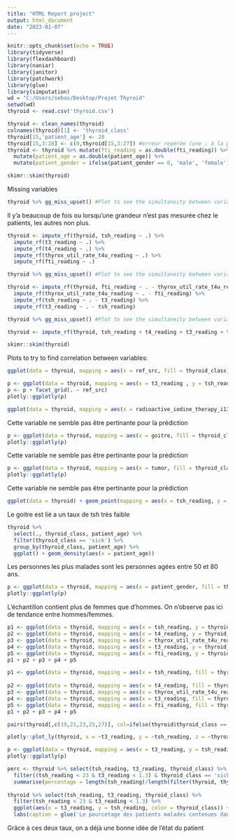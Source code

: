 ```yaml
---
title: "HTML Report project"
output: html_document
date: "2023-01-07"
---
```


```r
knitr::opts_chunk$set(echo = TRUE)
library(tidyverse)
library(flexdashboard)
library(naniar)
library(janitor)
library(patchwork)
library(glue)
library(simputation)
wd = "C:/Users/sebas/Desktop/Projet Thyroid"
setwd(wd)
thyroid <- read.csv('thyroid.csv')
```

```r
thyroid <- clean_names(thyroid) 
colnames(thyroid)[1] <- 'thyroid_class'
thyroid[15,'patient_age'] <- 28
thyroid[15,3:28] <- c(0,thyroid[15,3:27]) #erreur repérée (une ; à la place d'une , qui décale toute la ligne)
thyroid <- thyroid %>% mutate(fti_reading = as.double(fti_reading)) %>%
  mutate(patient_age = as.double(patient_age)) %>%
  mutate(patient_gender = ifelse(patient_gender == 0, 'male', 'female'))

```

```r
skimr::skim(thyroid)
```


Missing variables


```r
thyroid %>% gg_miss_upset() #Plot to see the simultaneity between variables
```

Il y'a beaucoup de fois ou lorsqu'une grandeur n'est pas mesurée chez le patients, les autres non plus.


```r
thyroid <- impute_rf(thyroid, tsh_reading ~ .) %>%
  impute_rf(t3_reading ~ .) %>%
  impute_rf(t4_reading ~ .) %>%
  impute_rf(thyrox_util_rate_t4u_reading ~ .) %>%
  impute_rf(fti_reading ~ .)
```

```r
thyroid %>% gg_miss_upset() #Plot to see the simultaneity between variables

```


```r
thyroid <- impute_rf(thyroid, fti_reading ~ . - thyrox_util_rate_t4u_reading) %>%
  impute_rf(thyrox_util_rate_t4u_reading ~ . - fti_reading) %>%
  impute_rf(tsh_reading ~ . - t3_reading) %>%
  impute_rf(t3_reading ~ . - tsh_reading)

```



```r
thyroid %>% gg_miss_upset() #Plot to see the simultaneity between variables
```

```r
thyroid <- impute_rf(thyroid, tsh_reading + t4_reading + t3_reading + thyrox_util_rate_t4u_reading + fti_reading ~ thyroid_class)
```

```r
skimr::skim(thyroid)
```


Plots to try to find correlation between variables:

```r
ggplot(data = thyroid, mapping = aes(x = ref_src, fill = thyroid_class)) + geom_bar()
```



```r
p <- ggplot(data = thyroid, mapping = aes(x = t3_reading , y = tsh_reading, color = thyroid_class)) + geom_point() 
p <- p + facet_grid(. ~ ref_src)
plotly::ggplotly(p)
```

```r
ggplot(data = thyroid, mapping = aes(x = radioactive_iodine_therapy_i131, fill = thyroid_class)) + geom_bar()
```

Cette variable ne semble pas être pertinante pour la prédiction

```r
p <- ggplot(data = thyroid, mapping = aes(x = goitre, fill = thyroid_class)) + geom_bar()
plotly::ggplotly(p)
```
Cette variable ne semble pas être pertinante pour la prédiction


```r
p <- ggplot(data = thyroid, mapping = aes(x = tumor, fill = thyroid_class)) + geom_bar()
plotly::ggplotly(p)
```
Cette variable ne semble pas être pertinante pour la prédiction


```r
ggplot(data = thyroid) + geom_point(mapping = aes(x = tsh_reading, y = goitre))  
```
Le goitre est lié a un taux de tsh très faible

```r
thyroid %>%
  select(., thyroid_class, patient_age) %>%
  filter(thyroid_class == 'sick') %>%
  group_by(thyroid_class, patient_age) %>%
  ggplot() + geom_density(aes(x = patient_age))
```

Les personnes les plus malades sont les personnes agées entre 50 et 80 ans.

```r
p <- ggplot(data = thyroid, mapping = aes(x = patient_gender, fill = thyroid_class)) + geom_bar()
plotly::ggplotly(p)
```

L'échantillon contient plus de femmes que d'hommes. On n'observe pas ici de tendance entre hommes/femmes.


```r
p1 <- ggplot(data = thyroid, mapping = aes(x = tsh_reading, y = thyroid_class)) + geom_point() 
p2 <- ggplot(data = thyroid, mapping = aes(x = t4_reading, y = thyroid_class)) + geom_point()  
p3 <- ggplot(data = thyroid, mapping = aes(x = thyrox_util_rate_t4u_reading, y = thyroid_class)) + geom_point()
p4 <- ggplot(data = thyroid, mapping = aes(x = t3_reading, y = thyroid_class)) + geom_point()
p5 <- ggplot(data = thyroid, mapping = aes(x = fti_reading, y = thyroid_class)) + geom_point()
p1 + p2 + p3 + p4 + p5
```

```r
p1 <- ggplot(data = thyroid, mapping = aes(x = tsh_reading, fill = thyroid_class)) + geom_density(data = filter(thyroid, thyroid_class == 'sick')) + geom_density(data = filter(thyroid, thyroid_class == 'negative')) 
                                                                          
p2 <- ggplot(data = thyroid, mapping = aes(x = t4_reading, fill = thyroid_class)) + geom_density(data = filter(thyroid, thyroid_class == 'sick')) + geom_density(data = filter(thyroid, thyroid_class == 'negative'))   
p3 <- ggplot(data = thyroid, mapping = aes(x = thyrox_util_rate_t4u_reading, fill = thyroid_class)) + geom_density(data = filter(thyroid, thyroid_class == 'sick')) + geom_density(data = filter(thyroid, thyroid_class == 'negative')) 
p4 <- ggplot(data = thyroid, mapping = aes(x = t3_reading, fill = thyroid_class)) + geom_density(data = filter(thyroid, thyroid_class == 'sick')) + geom_density(data = filter(thyroid, thyroid_class == 'negative')) 
p5 <- ggplot(data = thyroid, mapping = aes(x = fti_reading, fill = thyroid_class)) + geom_density(data = filter(thyroid, thyroid_class == 'sick')) + geom_density(data = filter(thyroid, thyroid_class == 'negative')) 
p1 + p2 + p3 + p4 + p5
```


```r
pairs(thyroid[,c(19,21,23,25,27)], col=ifelse(thyroid$thyroid_class == 'sick', "red", "black"), lower.panel = NULL)
```

```r
plotly::plot_ly(thyroid, x = ~t3_reading, y = ~tsh_reading, z = ~thyrox_util_rate_t4u_reading, color = ~thyroid_class)

```


```r
p <- ggplot(data = thyroid, mapping = aes(x = t3_reading, y = tsh_reading, color = thyroid_class)) + geom_point() 
plotly::ggplotly(p)
```
```r
perc <- thyroid %>% select(tsh_reading, t3_reading, thyroid_class) %>%
  filter((tsh_reading < 23 & t3_reading < 1.3) & thyroid_class == 'sick') %>% 
  summarise(percentage = length(tsh_reading)/length(filter(thyroid, thyroid_class == 'sick')$thyroid_class))
  
thyroid %>% select(tsh_reading, t3_reading, thyroid_class) %>%
  filter(tsh_reading < 23 & t3_reading < 1.3) %>% 
  ggplot(aes(x = t3_reading, y = tsh_reading, color = thyroid_class)) + geom_point() + 
  labs(caption = glue('Le pourcetage des patients malades contenues dans ce graphe est de {as.character(round(100*perc))}%'))
```
Grâce à ces deux taux, on a déjà une bonne idée de l'état du patient








